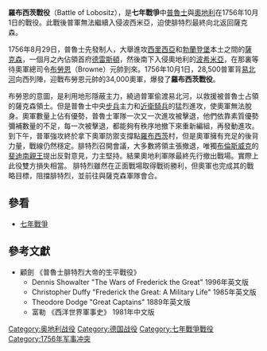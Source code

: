 {{Infobox Military Conflict
|image=[[File:Bataille_de_Lowositz.jpg|300px]]
|caption=
|conflict=羅布西茨戰役
|partof=[[七年戰爭|七年戰爭]]
|date=1756年10月1日 
|place=今[[捷克|捷克]][[羅布西茨|羅布西茨]]
|result=普軍戰術勝利<br>奧軍戰略勝利
|combatant1=[[File:Flag_of_Prussia_(1892-1918).svg|22px]][[普魯士|普魯士]]
|combatant2=[[File:Banner_of_the_Holy_Roman_Emperor_(after_1400).svg|22px]][[奧地利|奧地利]]
|commander1=[[File:Flag_of_Prussia_(1892-1918).svg|22px]][[腓特烈大帝|腓特烈大帝]]
|commander2=[[File:Banner_of_the_Holy_Roman_Emperor_(after_1400).svg|22px]][[布勞恩|布勞恩]]
|strength1=29,000人
|strength2=34,500人
|casualties1=2,900人
|casualties2=2,900人
}}
{{Campaignbox Seven Years' War}}
'''羅布西茨戰役'''（Battle of Lobositz），是'''七年戰爭'''中[[普魯士|普魯士]]與[[奧地利|奧地利]]在1756年10月1日的戰役。此戰後普軍無法繼續入侵波西米亞，迫使腓特烈最終向北返回薩克森。

1756年8月29日，普魯士先發制人，大舉進攻[[西里西亞|西里西亞]]和[[勃蘭登堡|勃蘭登堡]]本土之間的[[薩克森|薩克森]]，一個月之內佔領首府[[德雷斯頓|德雷斯頓]]，然後南下入侵奧地利的[[波希米亞|波希米亞]]，在那裏等待奧軍總司令[[布勞恩|布勞恩]]（Browne）元帥到來。1756年10月1日，28,500普軍背[[易北河|易北河]]向西列陣，迎戰布勞恩元帥的34,000奧軍，爆發了'''羅布西茨戰役'''。

布勞恩的意圖，是利用地形隱蔽主力，繞過普軍偷渡易北河，以救援被普魯士占領的薩克森領土。但是普魯士中央[[步兵|步兵]]主力和[[近衛|近衛]][[騎兵|騎兵]]的猛烈進攻，使奧軍無法脫身。奧軍數量上佔有優勢，普魯士軍隊一次又一次進攻被擊退，他們依靠素質優勢彌補數量的不足，每一次被擊退，都能夠有秩序地撤下來重新編組，再發動進攻。到下午，普軍強攻終於拿下奧軍防禦支撐點[[羅布西茨|羅布西茨]]村，但是奧軍擁有充足的後背力量，戰線仍然穩定。腓特烈召開會議，大多數將領主張撤退，唯獨[[布倫斯威克|布倫斯威克]]的[[斐迪南親王|斐迪南親王]]提出反對意見，力主堅持。結果奧地利軍隊最終先行撤出戰場。實際上此役雙方損失相當。
腓特烈雖然在正面戰場取得戰術勝利，但奧軍也完成其的戰略目標，阻擋腓特烈，並前往與薩克森軍隊會合。

==參看==
*[[七年戰爭|七年戰爭]]

==參考文獻==
*顧劍 《普魯士腓特烈大帝的生平戰役》
**Dennis Showalter "The Wars of Frederick the Great" 1996年英文版
**Christopher Duffy "Frederick the Great: A Military Life" 1985年英文版 
**Theodore Dodge "Great Captains" 1889年英文版
**富勒 《西洋世界軍事史》 1981年中文版 

{{Authority control}}
{{戰爭小作品}}


[[Category:奥地利战役|Category:奥地利战役]]
[[Category:德国战役|Category:德国战役]]
[[Category:七年戰爭戰役|Category:七年戰爭戰役]]
[[Category:1756年军事冲突|Category:1756年军事冲突]]